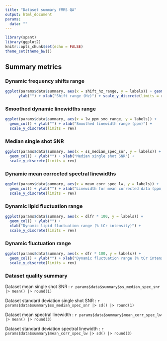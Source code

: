 ```yaml
---
title: "Dataset summary fMRS QA"
output: html_document
params:
  data: ""
---
```


```r
library(spant)
library(ggplot2)
knitr::opts_chunk$set(echo = FALSE)
theme_set(theme_bw())
```

## Summary metrics

### Dynamic frequency shifts range
```r
ggplot(params$data$summary, aes(x = shift_hz_range, y = labels)) + geom_col() + 
      ylab("") + xlab("Shift range (Hz)") + scale_y_discrete(limits = rev)
```

### Smoothed dynamic linewidths range
```r
ggplot(params$data$summary, aes(x = lw_ppm_smo_range, y = labels)) + 
  geom_col() + ylab("") + xlab("Smoothed linewidth range (ppm)") +
  scale_y_discrete(limits = rev)
```

### Median single shot SNR
```r
ggplot(params$data$summary, aes(x = ss_median_spec_snr, y = labels)) + 
  geom_col() + ylab("") + xlab("Median single shot SNR") +
  scale_y_discrete(limits = rev)
```

### Dynamic mean corrected spectral linewidths
```r
ggplot(params$data$summary, aes(x = mean_corr_spec_lw, y = labels)) +
  geom_col() + ylab("") + xlab("Linewidth for mean corrected data (ppm)") +
  scale_y_discrete(limits = rev)
```

### Dynamic lipid fluctuation range
```r
ggplot(params$data$summary, aes(x = dlfr * 100, y = labels)) +
  geom_col() + ylab("") + 
  xlab("Dynamic lipid fluctuation range (% tCr intensity)") +
  scale_y_discrete(limits = rev)
```

### Dynamic fluctuation range
```r
ggplot(params$data$summary, aes(x = dfr * 100, y = labels)) +
  geom_col() + ylab("") + xlab("Dynamic fluctuation range (% tCr intensity)") +
  scale_y_discrete(limits = rev)
```

### Dataset quality summary

Dataset mean single shot SNR : `r params$data$summary$ss_median_spec_snr |> mean() |> round(1)`

Dataset standard deviation single shot SNR : `r params$data$summary$ss_median_spec_snr |> sd() |> round(1)`

Dataset mean spectral linewidth : `r params$data$summary$mean_corr_spec_lw |> mean() |> round(3)`

Dataset standard deviation spectral linewidth : `r params$data$summary$mean_corr_spec_lw |> sd() |> round(3)`